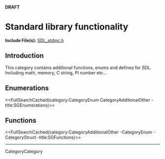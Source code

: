 <!-- # page was renamed from CategoryAdditionalOther -->
<!-- #master-page:CategoryTemplate -->
<!-- #master-date:Unknown-Date -->
<!-- format wiki -->
<!-- language en -->

'''DRAFT'''

= Standard library functionality =

'''Include File(s):'''  [http://hg.libsdl.org/SDL/file/default/include/SDL_stdinc.h SDL_stdinc.h]


== Introduction ==
This category contains additional functions, enums and defines for SDL. Including math, memory, C string, PI number etc...

== Enumerations ==
<<FullSearchCached(category:CategoryEnum CategoryAdditionalOther -title:SGEnumerations)>>

<!-- #== Structures == -->
<!-- #<<FullSearchCached(category:CategoryStruct CategoryAdditionalOther -title:SGStructures)>> -->

== Functions ==
<<FullSearchCached(category:CategoryAdditionalOther -CategoryEnum -CategoryStruct -title:SGFunctions)>>

----
CategoryCategory
